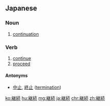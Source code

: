 {{also|繼續}}

==Japanese==
{{ja-kanjitab|けい|ぞく|yomi=o}}

===Noun===
{{ja-noun|けいぞく}}

# [[continuation]]

===Verb===
{{ja-verb-suru|けいぞく}}

# [[continue]]
# [[proceed]]

====Antonyms====
* [[中止]], [[終止]] ([[termination]])

[[ko:継続]]
[[hu:継続]]
[[mg:継続]]
[[ja:継続]]
[[chr:継続]]
[[zh:継続]]